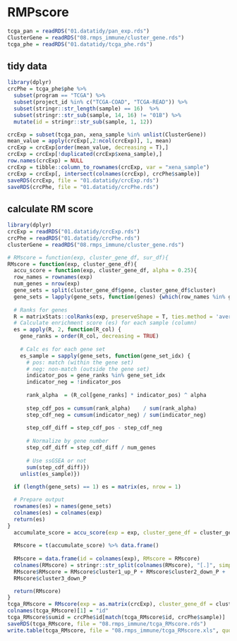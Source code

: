 # RMPscore
```r
tcga_pan = readRDS("01.datatidy/pan_exp.rds")
ClusterGene = readRDS("08.rmps_immune/cluster_gene.rds")
tcga_phe = readRDS("01.datatidy/tcga_phe.rds")
```

## tidy data
```r
library(dplyr)
crcPhe = tcga_phe$phe %>% 
  subset(program == "TCGA") %>% 
  subset(project_id %in% c("TCGA-COAD", "TCGA-READ")) %>%
  subset(stringr::str_length(sample) == 16)  %>%
  subset(stringr::str_sub(sample, 14, 16) != "01B") %>%
  mutate(id = stringr::str_sub(sample, 1, 12)) 

crcExp = subset(tcga_pan, xena_sample %in% unlist(ClusterGene))
mean_value = apply(crcExp[,2:ncol(crcExp)], 1, mean)
crcExp = crcExp[order(mean_value, decreasing = T),]
crcExp = crcExp[!duplicated(crcExp$xena_sample),]
row.names(crcExp) = NULL
crcExp = tibble::column_to_rownames(crcExp, var = "xena_sample")
crcExp = crcExp[, intersect(colnames(crcExp), crcPhe$sample)]
saveRDS(crcExp, file = "01.datatidy/crcExp.rds")
saveRDS(crcPhe, file = "01.datatidy/crcPhe.rds")
```

## calculate RM score
```r
library(dplyr)
crcExp = readRDS("01.datatidy/crcExp.rds")
crcPhe = readRDS("01.datatidy/crcPhe.rds")
clusterGene = readRDS("08.rmps_immune/cluster_gene.rds")

# RMscore = function(exp, cluster_gene_df, sur_df){
RMscore = function(exp, cluster_gene_df){
  accu_score = function(exp, cluster_gene_df, alpha = 0.25){
  row_names = rownames(exp)
  num_genes = nrow(exp)
  gene_sets = split(cluster_gene_df$gene, cluster_gene_df$cluster)
  gene_sets = lapply(gene_sets, function(genes) {which(row_names %in% genes)})
  
  # Ranks for genes
  R = matrixStats::colRanks(exp, preserveShape = T, ties.method = 'average')
  # Calculate enrichment score (es) for each sample (column)
  es = apply(R, 2, function(R_col) {
    gene_ranks = order(R_col, decreasing = TRUE)
    
    # Calc es for each gene set
    es_sample = sapply(gene_sets, function(gene_set_idx) {
      # pos: match (within the gene set)
      # neg: non-match (outside the gene set)
      indicator_pos = gene_ranks %in% gene_set_idx
      indicator_neg = !indicator_pos
      
      rank_alpha  = (R_col[gene_ranks] * indicator_pos) ^ alpha
      
      step_cdf_pos = cumsum(rank_alpha)    / sum(rank_alpha)
      step_cdf_neg = cumsum(indicator_neg) / sum(indicator_neg)
      
      step_cdf_diff = step_cdf_pos - step_cdf_neg
      
      # Normalize by gene number
      step_cdf_diff = step_cdf_diff / num_genes
      
      # Use ssGSEA or not
      sum(step_cdf_diff)})
    unlist(es_sample)})
  
  if (length(gene_sets) == 1) es = matrix(es, nrow = 1)

  # Prepare output
  rownames(es) = names(gene_sets)
  colnames(es) = colnames(exp)
  return(es)
}
  accumulate_score = accu_score(exp = exp, cluster_gene_df = cluster_gene_df)
  
  RMscore = t(accumulate_score) %>% data.frame()
  
  RMscore = data.frame(id = colnames(exp), RMscore = RMscore)
  colnames(RMscore) = stringr::str_split(colnames(RMscore), "[.]", simplify = T)[,2]
  RMscore$RMscore = RMscore$cluster1_up_P + RMscore$cluster2_down_P +
  RMscore$cluster3_down_P

  return(RMscore)
}
tcga_RMscore = RMscore(exp = as.matrix(crcExp), cluster_gene_df = clusterGene)
colnames(tcga_RMscore)[1] = "id"
tcga_RMscore$sumid = crcPhe$id[match(tcga_RMscore$id, crcPhe$sample)]
saveRDS(tcga_RMscore, file = "08.rmps_immune/tcga_RMscore.rds")
write.table(tcga_RMscore, file = "08.rmps_immune/tcga_RMscore.xls", quote = F, row.names = F, sep = "\t")
```

